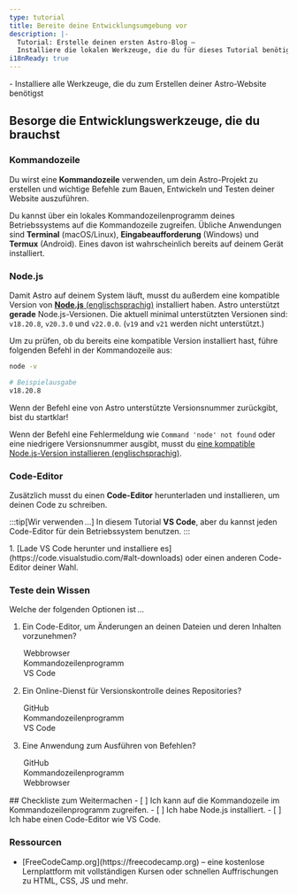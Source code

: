 ```yaml
---
type: tutorial
title: Bereite deine Entwicklungsumgebung vor
description: |-
  Tutorial: Erstelle deinen ersten Astro-Blog —
  Installiere die lokalen Werkzeuge, die du für dieses Tutorial benötigst
i18nReady: true
---
```



<PreCheck>
  - Installiere alle Werkzeuge, die du zum Erstellen deiner Astro-Website benötigst
</PreCheck>

## Besorge die Entwicklungswerkzeuge, die du brauchst

### Kommandozeile

Du wirst eine **Kommandozeile** verwenden, um dein Astro-Projekt zu erstellen und wichtige Befehle zum Bauen, Entwickeln und Testen deiner Website auszuführen.

Du kannst über ein lokales Kommandozeilen&shy;programm deines Betriebssystems auf die Kommandozeile zugreifen. Übliche Anwendungen sind **Terminal** (macOS/Linux), **Eingabe&shy;aufforderung** (Windows) und **Termux** (Android). Eines davon ist wahrscheinlich bereits auf deinem Gerät installiert.

### Node.js

Damit Astro auf deinem System läuft, musst du außerdem eine kompatible Version von [**Node.js** (englischsprachig)](https://nodejs.org/en/) installiert haben. Astro unterstützt **gerade** Node.js-Versionen. Die aktuell minimal unterstützten Versionen sind: `v18.20.8`, `v20.3.0` und `v22.0.0`. (`v19` and `v21` werden nicht unterstützt.)

Um zu prüfen, ob du bereits eine kompatible Version installiert hast, führe folgenden Befehl in der Kommandozeile aus:

```sh
node -v

# Beispielausgabe
v18.20.8
```

Wenn der Befehl eine von Astro unterstützte Versionsnummer zurückgibt, bist du startklar!

Wenn der Befehl eine Fehlermeldung wie `Command 'node' not found` oder eine niedrigere Versionsnummer ausgibt, musst du [eine kompatible Node.js-Version installieren (englischsprachig)](https://docs.npmjs.com/downloading-and-installing-node-js-and-npm).

### Code-Editor

Zusätzlich musst du einen **Code-Editor** herunterladen und installieren, um deinen Code zu schreiben.

:::tip[Wir verwenden …]
In diesem Tutorial **VS Code**, aber du kannst jeden Code-Editor für dein Betriebssystem benutzen.
:::

<Steps>
1. [Lade VS Code herunter und installiere es](https://code.visualstudio.com/#alt-downloads) oder einen anderen Code-Editor deiner Wahl.
</Steps>


<Box icon="question-mark">

### Teste dein Wissen

Welche der folgenden Optionen ist …
1. Ein Code-Editor, um Änderungen an deinen Dateien und deren Inhalten vorzunehmen?

    <MultipleChoice>
      <Option>
        Webbrowser
      </Option>
      <Option>
        Kommandozeilen&shy;programm
      </Option>
      <Option isCorrect>
        VS Code
      </Option>
    </MultipleChoice>

2. Ein Online-Dienst für Versionskontrolle deines Repositories?

    <MultipleChoice>
      <Option isCorrect>
        GitHub
      </Option>
      <Option>
        Kommandozeilen&shy;programm
      </Option>
      <Option>
        VS Code
      </Option>
    </MultipleChoice>

3. Eine Anwendung zum Ausführen von Befehlen?
    <MultipleChoice>
      <Option>
        GitHub
      </Option>
      <Option isCorrect>
        Kommandozeilen&shy;programm
      </Option>
      <Option>
        Webbrowser
      </Option>
    </MultipleChoice>

</Box>

<Box icon="check-list">
## Checkliste zum Weitermachen

<Checklist>
- [ ] Ich kann auf die Kommandozeile im Kommandozeilen&shy;programm zugreifen.
- [ ] Ich habe Node.js installiert.
- [ ] Ich habe einen Code-Editor wie VS Code.
</Checklist>
</Box>

### Ressourcen

- <p>[FreeCodeCamp.org](https://freecodecamp.org) <Badge class="neutral-badge" text="external" /> – eine kostenlose Lernplattform mit vollständigen Kursen oder schnellen Auffrischungen zu HTML, CSS, JS und mehr.</p>
